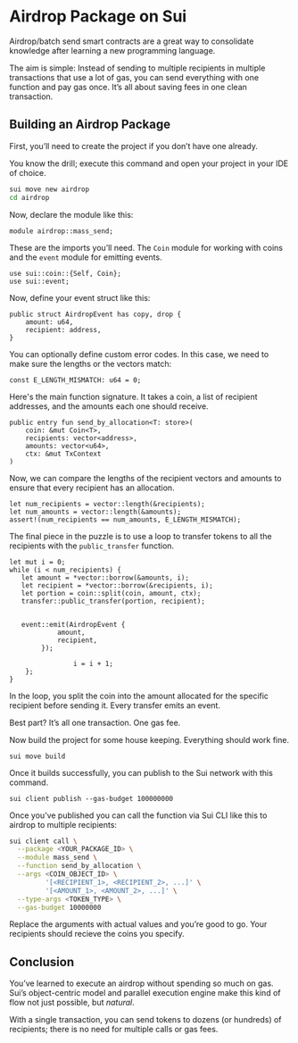 # Airdrop Package on Sui


Airdrop/batch send smart contracts are a great way to consolidate knowledge after learning a new programming language.

The aim is simple: Instead of sending to multiple recipients in multiple transactions that use a lot of gas, you can send everything with one function and pay gas once. It’s all about saving fees in one clean transaction.

## Building an Airdrop Package

First, you’ll need to create the project if you don’t have one already.

You know the drill; execute this command and open your project in your IDE of choice.

```bash [Terminal]
sui move new airdrop
cd airdrop
```

Now, declare the module like this:

```move [sui.move]
module airdrop::mass_send;
```

These are the imports you’ll need. The `Coin` module for working with coins and the `event` module for emitting events.

```move [sui.move]
use sui::coin::{Self, Coin};
use sui::event;
```

Now, define your event struct like this:

```move [sui.move]
public struct AirdropEvent has copy, drop {
    amount: u64,
    recipient: address,
}
```

You can optionally define custom error codes. In this case, we need to make sure the lengths or the vectors match:

```move [sui.move]
const E_LENGTH_MISMATCH: u64 = 0;
```

Here's the main function signature. It takes a coin, a list of recipient addresses, and the amounts each one should receive.

```move [sui.move]
public entry fun send_by_allocation<T: store>(
    coin: &mut Coin<T>,
    recipients: vector<address>,
    amounts: vector<u64>,
    ctx: &mut TxContext
)
```

Now, we can compare the lengths of the recipient vectors and amounts to ensure that every recipient has an allocation.

```move [sui.move]
let num_recipients = vector::length(&recipients);
let num_amounts = vector::length(&amounts);
assert!(num_recipients == num_amounts, E_LENGTH_MISMATCH);
```

The final piece in the puzzle is to use a loop to transfer tokens to all the recipients with the `public_transfer` function.

```move [sui.move]
let mut i = 0;
while (i < num_recipients) {
   let amount = *vector::borrow(&amounts, i);
   let recipient = *vector::borrow(&recipients, i);
   let portion = coin::split(coin, amount, ctx);
   transfer::public_transfer(portion, recipient);


   event::emit(AirdropEvent {
            amount,
            recipient,
        });

                i = i + 1;
    };
}
```

In the loop, you split the coin into the amount allocated for the specific recipient before sending it. Every transfer emits an event.

Best part? It’s all one transaction. One gas fee.

Now build the project for some house keeping. Everything should work fine.

```move [sui.move]
sui move build
```

Once it builds successfully, you can publish to the Sui network with this command.

```move [sui.move]
sui client publish --gas-budget 100000000
```

Once you’ve published you can call the function via Sui CLI like this to airdrop to multiple recipients:

```bash [Terminal]
sui client call \
  --package <YOUR_PACKAGE_ID> \
  --module mass_send \
  --function send_by_allocation \
  --args <COIN_OBJECT_ID> \
         '[<RECIPIENT_1>, <RECIPIENT_2>, ...]' \
         '[<AMOUNT_1>, <AMOUNT_2>, ...]' \
  --type-args <TOKEN_TYPE> \
  --gas-budget 10000000
```

Replace the arguments with actual values and you’re good to go. Your recipients should recieve the coins you specify.

## Conclusion

You’ve learned to execute an airdrop without spending so much on gas. Sui’s object-centric model and parallel execution engine make this kind of flow not just possible, but *natural*.

With a single transaction, you can send tokens to dozens (or hundreds) of recipients; there is no need for multiple calls or gas fees.